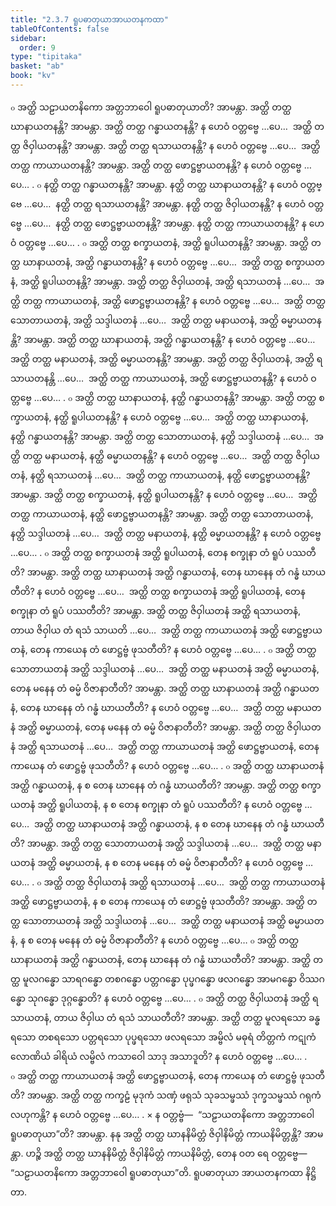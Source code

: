 ```yaml
---
title: "2.3.7 ရူပဓာတုယာအာယတနကထာ"
tableOfContents: false
sidebar:
  order: 9
type: "tipitaka"
basket: "ab"
book: "kv"
---
```



<DynamicBreadcrumb />

<Division number="519" book="kv">

<Paragraph number="1765" book="kv">
๐ အတ္ထိ သဠာယတနိကော အတ္တဘာဝေါ ရူပဓာတုယာတိ? အာမန္တာ. အတ္ထိ တတ္ထ ဃာနာယတနန္တိ? အာမန္တာ. အတ္ထိ တတ္ထ ဂန္ဓာယတနန္တိ? န ဟေဝံ ဝတ္တဗ္ဗေ …ပေ…  အတ္ထိ တတ္ထ ဇိဝှါယတနန္တိ? အာမန္တာ. အတ္ထိ တတ္ထ ရသာယတနန္တိ? န ဟေဝံ ဝတ္တဗ္ဗေ …ပေ…  အတ္ထိ တတ္ထ ကာယာယတနန္တိ? အာမန္တာ. အတ္ထိ တတ္ထ ဖောဋ္ဌဗ္ဗာယတနန္တိ? န ဟေဝံ ဝတ္တဗ္ဗေ …ပေ… .
</Paragraph>

<Paragraph number="1766" book="kv">
๐ နတ္ထိ တတ္ထ ဂန္ဓာယတနန္တိ? အာမန္တာ. နတ္ထိ တတ္ထ ဃာနာယတနန္တိ? န ဟေဝံ ဝတ္တဗ္ဗေ …ပေ…  နတ္ထိ တတ္ထ ရသာယတနန္တိ? အာမန္တာ. နတ္ထိ တတ္ထ ဇိဝှါယတနန္တိ? န ဟေဝံ ဝတ္တဗ္ဗေ …ပေ…  နတ္ထိ တတ္ထ ဖောဋ္ဌဗ္ဗာယတနန္တိ? အာမန္တာ. နတ္ထိ တတ္ထ ကာယာယတနန္တိ? န ဟေဝံ ဝတ္တဗ္ဗေ …ပေ… .
</Paragraph>

</Division>
<Division number="520" book="kv">

<Paragraph number="1767" book="kv">
๐ အတ္ထိ တတ္ထ စက္ခာယတနံ, အတ္ထိ ရူပါယတနန္တိ? အာမန္တာ. အတ္ထိ တတ္ထ ဃာနာယတနံ, အတ္ထိ ဂန္ဓာယတနန္တိ? န ဟေဝံ ဝတ္တဗ္ဗေ …ပေ…  အတ္ထိ တတ္ထ စက္ခာယတနံ, အတ္ထိ ရူပါယတနန္တိ? အာမန္တာ. အတ္ထိ တတ္ထ ဇိဝှါယတနံ, အတ္ထိ ရသာယတနံ …ပေ…  အတ္ထိ တတ္ထ ကာယာယတနံ, အတ္ထိ ဖောဋ္ဌဗ္ဗာယတနန္တိ? န ဟေဝံ ဝတ္တဗ္ဗေ …ပေ…  အတ္ထိ တတ္ထ သောတာယတနံ, အတ္ထိ သဒ္ဒါယတနံ …ပေ…  အတ္ထိ တတ္ထ မနာယတနံ, အတ္ထိ ဓမ္မာယတနန္တိ? အာမန္တာ. အတ္ထိ တတ္ထ ဃာနာယတနံ, အတ္ထိ ဂန္ဓာယတနန္တိ? န ဟေဝံ ဝတ္တဗ္ဗေ …ပေ…  အတ္ထိ တတ္ထ မနာယတနံ, အတ္ထိ ဓမ္မာယတနန္တိ? အာမန္တာ. အတ္ထိ တတ္ထ ဇိဝှါယတနံ, အတ္ထိ ရသာယတနန္တိ …ပေ…  အတ္ထိ တတ္ထ ကာယာယတနံ, အတ္ထိ ဖောဋ္ဌဗ္ဗာယတနန္တိ? န ဟေဝံ ဝတ္တဗ္ဗေ …ပေ… .
</Paragraph>

<Paragraph number="1768" book="kv">
๐ အတ္ထိ တတ္ထ ဃာနာယတနံ, နတ္ထိ ဂန္ဓာယတနန္တိ? အာမန္တာ. အတ္ထိ တတ္ထ စက္ခာယတနံ, နတ္ထိ ရူပါယတနန္တိ? န ဟေဝံ ဝတ္တဗ္ဗေ …ပေ…  အတ္ထိ တတ္ထ ဃာနာယတနံ, နတ္ထိ ဂန္ဓာယတနန္တိ? အာမန္တာ. အတ္ထိ တတ္ထ သောတာယတနံ, နတ္ထိ သဒ္ဒါယတနံ …ပေ…  အတ္ထိ တတ္ထ မနာယတနံ, နတ္ထိ ဓမ္မာယတနန္တိ? န ဟေဝံ ဝတ္တဗ္ဗေ …ပေ…  အတ္ထိ တတ္ထ ဇိဝှါယတနံ, နတ္ထိ ရသာယတနံ …ပေ…  အတ္ထိ တတ္ထ ကာယာယတနံ, နတ္ထိ ဖောဋ္ဌဗ္ဗာယတနန္တိ? အာမန္တာ. အတ္ထိ တတ္ထ စက္ခာယတနံ, နတ္ထိ ရူပါယတနန္တိ? န ဟေဝံ ဝတ္တဗ္ဗေ …ပေ…  အတ္ထိ တတ္ထ ကာယာယတနံ, နတ္ထိ ဖောဋ္ဌဗ္ဗာယတနန္တိ? အာမန္တာ. အတ္ထိ တတ္ထ သောတာယတနံ, နတ္ထိ သဒ္ဒါယတနံ …ပေ…  အတ္ထိ တတ္ထ မနာယတနံ, နတ္ထိ ဓမ္မာယတနန္တိ? န ဟေဝံ ဝတ္တဗ္ဗေ …ပေ… .
</Paragraph>

</Division>
<Division number="521" book="kv">

<Paragraph number="1769" book="kv">
๐ အတ္ထိ တတ္ထ စက္ခာယတနံ အတ္ထိ ရူပါယတနံ, တေန စက္ခုနာ တံ ရူပံ ပဿတီတိ? အာမန္တာ. အတ္ထိ တတ္ထ ဃာနာယတနံ အတ္ထိ ဂန္ဓာယတနံ, တေန ဃာနေန တံ ဂန္ဓံ ဃာယတီတိ? န ဟေဝံ ဝတ္တဗ္ဗေ …ပေ…  အတ္ထိ တတ္ထ စက္ခာယတနံ အတ္ထိ ရူပါယတနံ, တေန စက္ခုနာ တံ ရူပံ ပဿတီတိ? အာမန္တာ. အတ္ထိ တတ္ထ ဇိဝှါယတနံ အတ္ထိ ရသာယတနံ, တာယ ဇိဝှါယ တံ ရသံ သာယတိ …ပေ…  အတ္ထိ တတ္ထ ကာယာယတနံ အတ္ထိ ဖောဋ္ဌဗ္ဗာယတနံ, တေန ကာယေန တံ ဖောဋ္ဌဗ္ဗံ ဖုသတီတိ? န ဟေဝံ ဝတ္တဗ္ဗေ …ပေ… .
</Paragraph>

<Paragraph number="1770" book="kv">
๐ အတ္ထိ တတ္ထ သောတာယတနံ အတ္ထိ သဒ္ဒါယတနံ …ပေ…  အတ္ထိ တတ္ထ မနာယတနံ အတ္ထိ ဓမ္မာယတနံ, တေန မနေန တံ ဓမ္မံ ဝိဇာနာတီတိ? အာမန္တာ. အတ္ထိ တတ္ထ ဃာနာယတနံ အတ္ထိ ဂန္ဓာယတနံ, တေန ဃာနေန တံ ဂန္ဓံ ဃာယတီတိ? န ဟေဝံ ဝတ္တဗ္ဗေ …ပေ…  အတ္ထိ တတ္ထ မနာယတနံ အတ္ထိ ဓမ္မာယတနံ, တေန မနေန တံ ဓမ္မံ ဝိဇာနာတီတိ? အာမန္တာ. အတ္ထိ တတ္ထ ဇိဝှါယတနံ အတ္ထိ ရသာယတနံ …ပေ…  အတ္ထိ တတ္ထ ကာယာယတနံ အတ္ထိ ဖောဋ္ဌဗ္ဗာယတနံ, တေန ကာယေန တံ ဖောဋ္ဌဗ္ဗံ ဖုသတီတိ? န ဟေဝံ ဝတ္တဗ္ဗေ …ပေ… .
</Paragraph>

<Paragraph number="1771" book="kv">
๐ အတ္ထိ တတ္ထ ဃာနာယတနံ အတ္ထိ ဂန္ဓာယတနံ, န စ တေန ဃာနေန တံ ဂန္ဓံ ဃာယတီတိ? အာမန္တာ. အတ္ထိ တတ္ထ စက္ခာယတနံ အတ္ထိ ရူပါယတနံ, န စ တေန စက္ခုနာ တံ ရူပံ ပဿတီတိ? န ဟေဝံ ဝတ္တဗ္ဗေ …ပေ…  အတ္ထိ တတ္ထ ဃာနာယတနံ အတ္ထိ ဂန္ဓာယတနံ, န စ တေန ဃာနေန တံ ဂန္ဓံ ဃာယတီတိ? အာမန္တာ. အတ္ထိ တတ္ထ သောတာယတနံ အတ္ထိ သဒ္ဒါယတနံ …ပေ…  အတ္ထိ တတ္ထ မနာယတနံ အတ္ထိ ဓမ္မာယတနံ, န စ တေန မနေန တံ ဓမ္မံ ဝိဇာနာတီတိ? န ဟေဝံ ဝတ္တဗ္ဗေ …ပေ… .
</Paragraph>

<Paragraph number="1772" book="kv">
๐ အတ္ထိ တတ္ထ ဇိဝှါယတနံ အတ္ထိ ရသာယတနံ …ပေ…  အတ္ထိ တတ္ထ ကာယာယတနံ အတ္ထိ ဖောဋ္ဌဗ္ဗာယတနံ, န စ တေန ကာယေန တံ ဖောဋ္ဌဗ္ဗံ ဖုသတီတိ? အာမန္တာ. အတ္ထိ တတ္ထ သောတာယတနံ အတ္ထိ သဒ္ဒါယတနံ …ပေ…  အတ္ထိ တတ္ထ မနာယတနံ အတ္ထိ ဓမ္မာယတနံ, န စ တေန မနေန တံ ဓမ္မံ ဝိဇာနာတီတိ? န ဟေဝံ ဝတ္တဗ္ဗေ …ပေ…
</Paragraph>

</Division>
<Division number="522" book="kv">

<Paragraph number="1773" book="kv">
๐ အတ္ထိ တတ္ထ ဃာနာယတနံ အတ္ထိ ဂန္ဓာယတနံ, တေန ဃာနေန တံ ဂန္ဓံ ဃာယတီတိ? အာမန္တာ. အတ္ထိ တတ္ထ မူလဂန္ဓော သာရဂန္ဓော တစဂန္ဓော ပတ္တဂန္ဓော ပုပ္ဖဂန္ဓော ဖလဂန္ဓော အာမဂန္ဓော ဝိဿဂန္ဓော သုဂန္ဓော ဒုဂ္ဂန္ဓောတိ? န ဟေဝံ ဝတ္တဗ္ဗေ …ပေ… .
</Paragraph>

<Paragraph number="1774" book="kv">
๐ အတ္ထိ တတ္ထ ဇိဝှါယတနံ အတ္ထိ ရသာယတနံ, တာယ ဇိဝှါယ တံ ရသံ သာယတီတိ? အာမန္တာ. အတ္ထိ တတ္ထ မူလရသော ခန္ဓရသော တစရသော ပတ္တရသော ပုပ္ဖရသော ဖလရသော အမ္ဗိလံ မဓုရံ တိတ္တကံ ကဋုကံ လောဏိယံ ခါရိယံ လမ္ဗိလံ ကသာဝေါ သာဒု အသာဒူတိ? န ဟေဝံ ဝတ္တဗ္ဗေ …ပေ… .
</Paragraph>

<Paragraph number="1775" book="kv">
๐ အတ္ထိ တတ္ထ ကာယာယတနံ အတ္ထိ ဖောဋ္ဌဗ္ဗာယတနံ, တေန ကာယေန တံ ဖောဋ္ဌဗ္ဗံ ဖုသတီတိ? အာမန္တာ. အတ္ထိ တတ္ထ ကက္ခဠံ မုဒုကံ သဏှံ ဖရုသံ သုခသမ္ဖဿံ ဒုက္ခသမ္ဖဿံ ဂရုကံ လဟုကန္တိ? န ဟေဝံ ဝတ္တဗ္ဗေ …ပေ… .
</Paragraph>

</Division>
<Division number="523" book="kv">

<Paragraph number="1776" book="kv">
× န ဝတ္တဗ္ဗံ—  “သဠာယတနိကော အတ္တဘာဝေါ ရူပဓာတုယာ”တိ? အာမန္တာ. နနု အတ္ထိ တတ္ထ ဃာနနိမိတ္တံ ဇိဝှါနိမိတ္တံ ကာယနိမိတ္တန္တိ? အာမန္တာ. ဟဉ္စိ အတ္ထိ တတ္ထ ဃာနနိမိတ္တံ ဇိဝှါနိမိတ္တံ ကာယနိမိတ္တံ, တေန ဝတ ရေ ဝတ္တဗ္ဗေ—  “သဠာယတနိကော အတ္တဘာဝေါ ရူပဓာတုယာ”တိ.

</Paragraph>
</Division>

<Paragraph number="1777" type="center" book="kv">
ရူပဓာတုယာ အာယတနကထာ နိဋ္ဌိတာ.
</Paragraph>